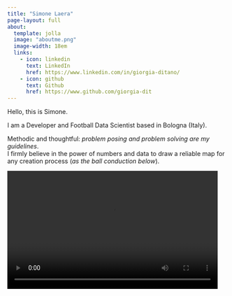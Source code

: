 ```yaml
---
title: "Simone Laera"
page-layout: full
about:
  template: jolla
  image: "aboutme.png" 
  image-width: 18em
  links:
    - icon: linkedin
      text: LinkedIn
      href: https://www.linkedin.com/in/giorgia-ditano/
    - icon: github
      text: Github
      href: https://www.github.com/giorgia-dit
---
```


Hello, this is Simone.

I am a Developer and Football Data Scientist based in Bologna (Italy). 

Methodic and thoughtful: *problem posing and problem solving are my guidelines*. \
I firmly believe in the power of numbers and data to draw a reliable map for any creation process (*as the ball conduction below*). 

<video width="480" height="270" controls>
  <source src="viz\MilanAtalanta_GoalTheo_Dang.mp4" type="video/mp4">
  Il tuo browser non supporta il tag video.
</video>